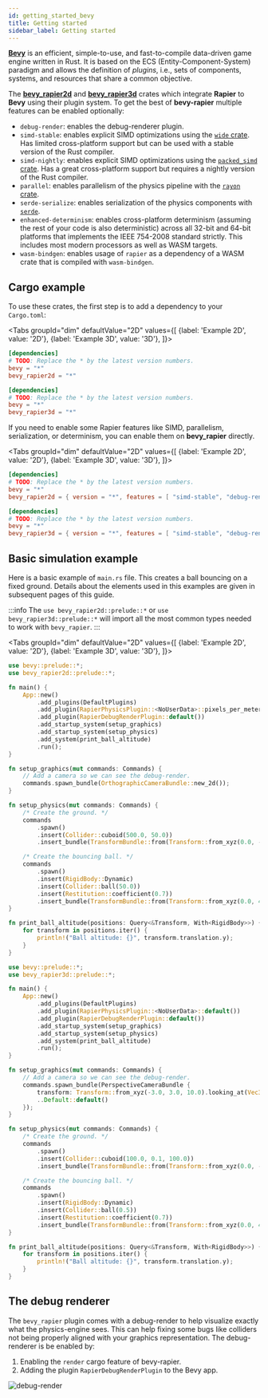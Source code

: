 ```yaml
---
id: getting_started_bevy
title: Getting started
sidebar_label: Getting started
---
```



[**Bevy**](https://bevyengine.org) is an efficient, simple-to-use, and fast-to-compile data-driven game engine written
in Rust. It is based on the ECS (Entity-Component-System) paradigm and allows the definition of _plugins_, i.e., sets
of components, systems, and resources that share a common objective.

The [**bevy_rapier2d**](https://crates.io/crates/bevy_rapier2d) and [**bevy_rapier3d**](https://crates.io/crates/bevy_rapier3d)
crates which integrate **Rapier** to **Bevy** using their plugin system.
To get the best of **bevy-rapier** multiple features can be enabled optionally:
- `debug-render`: enables the debug-renderer plugin.
- `simd-stable`: enables explicit SIMD optimizations using the [`wide` crate](https://crates.io/crates/wide).
  Has limited cross-platform support but can be used with a stable version of the Rust compiler.
- `simd-nightly`: enables explicit SIMD optimizations using the [`packed_simd` crate](https://crates.io/crates/packed_simd).
  Has a great cross-platform support but requires a nightly version of the Rust compiler.
- `parallel`: enables parallelism of the physics pipeline with the [`rayon` crate](https://crates.io/crates/rayon).
- `serde-serialize`: enables serialization of the physics components with [`serde`](https://github.com/serde-rs/serde).
- `enhanced-determinism`: enables cross-platform determinism (assuming the rest of your code is also deterministic)
  across all 32-bit and 64-bit platforms that implements the IEEE 754-2008 standard strictly. This includes most modern
  processors as well as WASM targets.
- `wasm-bindgen`: enables usage of `rapier` as a dependency of a WASM crate that is compiled with `wasm-bindgen`.


## Cargo example
To use these crates, the first step is to add a dependency to your `Cargo.toml`:

<Tabs
groupId="dim"
defaultValue="2D"
values={[
{label: 'Example 2D', value: '2D'},
{label: 'Example 3D', value: '3D'},
]}>
<TabItem value="2D">

```toml
[dependencies]
# TODO: Replace the * by the latest version numbers.
bevy = "*"
bevy_rapier2d = "*"
```

  </TabItem>
  <TabItem value="3D">

```toml
[dependencies]
# TODO: Replace the * by the latest version numbers.
bevy = "*"
bevy_rapier3d = "*"
```

  </TabItem>
</Tabs>

If you need to enable some Rapier features like SIMD, parallelism, serialization, or determinism, you can enable them on
**bevy_rapier** directly.


<Tabs
groupId="dim"
defaultValue="2D"
values={[
{label: 'Example 2D', value: '2D'},
{label: 'Example 3D', value: '3D'},
]}>
<TabItem value="2D">

```toml
[dependencies]
# TODO: Replace the * by the latest version numbers.
bevy = "*"
bevy_rapier2d = { version = "*", features = [ "simd-stable", "debug-render" ] }
```

  </TabItem>
  <TabItem value="3D">

```toml
[dependencies]
# TODO: Replace the * by the latest version numbers.
bevy = "*"
bevy_rapier3d = { version = "*", features = [ "simd-stable", "debug-render" ] }
```

  </TabItem>
</Tabs>


## Basic simulation example

Here is a basic example of `main.rs` file. This creates a ball bouncing on a fixed ground. Details about the
elements used in this examples are given in subsequent pages of this guide.

:::info
The `use bevy_rapier2d::prelude::*` or `use bevy_rapier3d::prelude::*` will import all the most common types
needed to work with `bevy_rapier`.
:::

<Tabs
groupId="dim"
defaultValue="2D"
values={[
{label: 'Example 2D', value: '2D'},
{label: 'Example 3D', value: '3D'},
]}>
<TabItem value="2D">

```rust
use bevy::prelude::*;
use bevy_rapier2d::prelude::*;

fn main() {
    App::new()
        .add_plugins(DefaultPlugins)
        .add_plugin(RapierPhysicsPlugin::<NoUserData>::pixels_per_meter(100.0))
        .add_plugin(RapierDebugRenderPlugin::default())
        .add_startup_system(setup_graphics)
        .add_startup_system(setup_physics)
        .add_system(print_ball_altitude)
        .run();
}

fn setup_graphics(mut commands: Commands) {
    // Add a camera so we can see the debug-render.
    commands.spawn_bundle(OrthographicCameraBundle::new_2d());
}

fn setup_physics(mut commands: Commands) {
    /* Create the ground. */
    commands
        .spawn()
        .insert(Collider::cuboid(500.0, 50.0))
        .insert_bundle(TransformBundle::from(Transform::from_xyz(0.0, -100.0, 0.0)));

    /* Create the bouncing ball. */
    commands
        .spawn()
        .insert(RigidBody::Dynamic)
        .insert(Collider::ball(50.0))
        .insert(Restitution::coefficient(0.7))
        .insert_bundle(TransformBundle::from(Transform::from_xyz(0.0, 400.0, 0.0)));
}

fn print_ball_altitude(positions: Query<&Transform, With<RigidBody>>) {
    for transform in positions.iter() {
        println!("Ball altitude: {}", transform.translation.y);
    }
}
```

  </TabItem>
  <TabItem value="3D">

```rust
use bevy::prelude::*;
use bevy_rapier3d::prelude::*;

fn main() {
    App::new()
        .add_plugins(DefaultPlugins)
        .add_plugin(RapierPhysicsPlugin::<NoUserData>::default())
        .add_plugin(RapierDebugRenderPlugin::default())
        .add_startup_system(setup_graphics)
        .add_startup_system(setup_physics)
        .add_system(print_ball_altitude)
        .run();
}

fn setup_graphics(mut commands: Commands) {
    // Add a camera so we can see the debug-render.
    commands.spawn_bundle(PerspectiveCameraBundle {
        transform: Transform::from_xyz(-3.0, 3.0, 10.0).looking_at(Vec3::ZERO, Vec3::Y),
        ..Default::default()
    });
}

fn setup_physics(mut commands: Commands) {
    /* Create the ground. */
    commands
        .spawn()
        .insert(Collider::cuboid(100.0, 0.1, 100.0))
        .insert_bundle(TransformBundle::from(Transform::from_xyz(0.0, -2.0, 0.0)));

    /* Create the bouncing ball. */
    commands
        .spawn()
        .insert(RigidBody::Dynamic)
        .insert(Collider::ball(0.5))
        .insert(Restitution::coefficient(0.7))
        .insert_bundle(TransformBundle::from(Transform::from_xyz(0.0, 4.0, 0.0)));
}

fn print_ball_altitude(positions: Query<&Transform, With<RigidBody>>) {
    for transform in positions.iter() {
        println!("Ball altitude: {}", transform.translation.y);
    }
}
```

  </TabItem>
</Tabs>


## The debug renderer
The `bevy_rapier` plugin comes with a debug-render to help visualize exactly what the physics-engine sees. This
can help fixing some bugs like colliders not being properly aligned with your graphics representation.
The debug-renderer is be enabled by:
1. Enabling the `render` cargo feature of bevy-rapier.
2. Adding the plugin `RapierDebugRenderPlugin` to the Bevy app.

![debug-render](/img/rapier_debug_render.png)